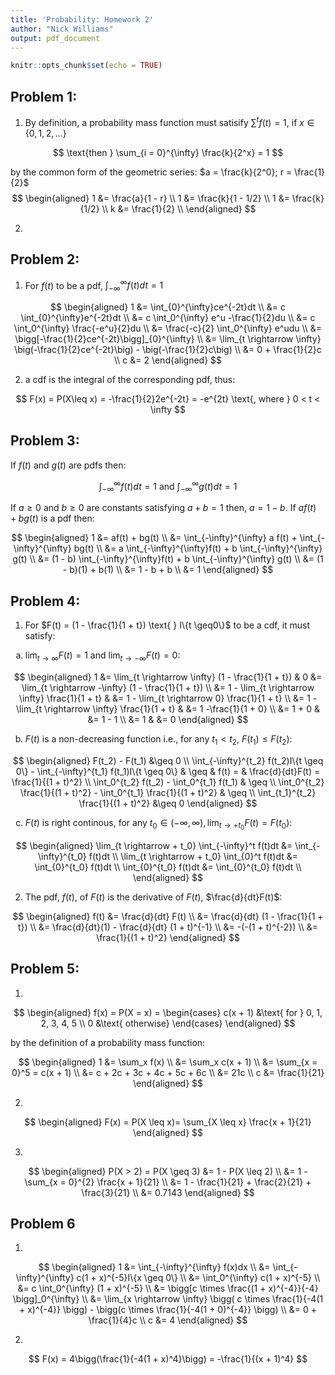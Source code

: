 ```yaml
---
title: 'Probability: Homework 2'
author: "Nick Williams"
output: pdf_document
---
```


```r
knitr::opts_chunk$set(echo = TRUE)
```

## Problem 1: 

(1) By definition, a probability mass function must satisify $\sum^t f(t) = 1$, if $x \in \{0, 1, 2, ...\}$

$$
\text{then } \sum_{i = 0}^{\infty} \frac{k}{2^x} = 1 
$$

\hspace{.79cm} by the common form of the geometric series: $a = \frac{k}{2^0}; r = \frac{1}{2}$
$$
\begin{aligned}
1 &= \frac{a}{1 - r} \\
1 &= \frac{k}{1 - 1/2} \\
1 &= \frac{k}{1/2} \\
k &= \frac{1}{2} \\
\end{aligned}
$$

(2) 


## Problem 2: 

(1) For $f(t)$ to be a pdf, $\int_{-\infty}^{\infty}f(t)dt = 1$

$$
\begin{aligned}
1 &= \int_{0}^{\infty}ce^{-2t}dt \\
 &= c \int_{0}^{\infty}e^{-2t}dt \\
 &= c \int_0^{\infty} e^u -\frac{1}{2}du \\
 &= c \int_0^{\infty} \frac{-e^u}{2}du \\
 &= \frac{-c}{2} \int_0^{\infty} e^udu \\
 &= \bigg[-\frac{1}{2}ce^{-2t}\bigg]_{0}^{\infty} \\
 &= \lim_{t \rightarrow \infty} \big(-\frac{1}{2}ce^{-2t}\big) - \big(-\frac{1}{2}c\big) \\
 &= 0 + \frac{1}{2}c \\
c &= 2
\end{aligned}
$$

\newpage

(2) a cdf is the integral of the corresponding pdf, thus: 

$$
F(x) = P(X\leq x) = -\frac{1}{2}2e^{-2t} = -e^{2t} \text{, where } 0 < t < \infty
$$ 

## Problem 3: 

If $f(t)$ and $g(t)$ are pdfs then: 

$$
\int_{-\infty}^{\infty} f(t)dt = 1 \text{ and } \int_{-\infty}^{\infty} g(t)dt = 1
$$

If $a \geq 0$ and $b \geq 0$ are constants satisfying $a + b = 1$ then, $a = 1 - b$. If $af(t) + bg(t)$ is a pdf then: 

$$
\begin{aligned}
1 &= af(t) + bg(t) \\
 &= \int_{-\infty}^{\infty} a f(t) + \int_{-\infty}^{\infty} bg(t) \\
 &= a \int_{-\infty}^{\infty}f(t) + b \int_{-\infty}^{\infty} g(t) \\
 &= (1 - b) \int_{-\infty}^{\infty}f(t) + b \int_{-\infty}^{\infty} g(t) \\
 &= (1 - b)(1) + b(1) \\
 &= 1 - b + b \\
 &= 1
\end{aligned}
$$

## Problem 4: 

(1) For $F(t) = (1 - \frac{1}{1 + t}) \text{ } I\{t \geq0\}$ to be a cdf, it must satisfy:

  a. $\lim_{t\rightarrow \infty} F(t) = 1$ and $\lim_{t \rightarrow -\infty} F(t) = 0$:  
  
  $$
  \begin{aligned}
  1 &= \lim_{t \rightarrow \infty} (1 - \frac{1}{1 + t}) & 0 &= \lim_{t \rightarrow -\infty} (1 - \frac{1}{1 + t}) \\
  &= 1 - \lim_{t \rightarrow \infty} \frac{1}{1 + t}     &   &= 1 - \lim_{t \rightarrow 0} \frac{1}{1 + t} \\
  &= 1 - \lim_{t \rightarrow \infty} \frac{1}{1 + t}     &   &= 1 -\frac{1}{1 + 0} \\ 
  &= 1 + 0                                               &   &= 1 - 1 \\
  &= 1                                                   &   &= 0
  \end{aligned}
  $$
  
  \newpage
  
  b. $F(t)$ is a non-decreasing function i.e., for any $t_1 < t_2$, $F(t_1) \leq F(t_2)$:  
  
  $$
  \begin{aligned}
  F(t_2) - F(t_1) &\geq 0 \\
  \int_{-\infty}^{t_2} f(t_2)I\{t \geq 0\} - \int_{-\infty}^{t_1} f(t_1)I\{t \geq 0\} & \geq & f(t) = & \frac{d}{dt}F(t) = \frac{1}{(1 + t)^2} \\
  \int_0^{t_2} f(t_2) - \int_0^{t_1} f(t_1) & \geq \\
  \int_0^{t_2} \frac{1}{(1 + t)^2} - \int_0^{t_1} \frac{1}{(1 + t)^2} & \geq \\
  \int_{t_1}^{t_2} \frac{1}{(1 + t)^2} &\geq 0
  \end{aligned}
  $$
  
  c. $F(t)$ is right continous, for any $t_0 \in (-\infty, \infty), \lim_{t \rightarrow +t_0} F(t) = F(t_0)$: 
  
  $$
  \begin{aligned}
  \lim_{t \rightarrow + t_0} \int_{-\infty}^t f(t)dt &= \int_{-\infty}^{t_0} f(t)dt \\
  \lim_{t \rightarrow + t_0} \int_{0}^t f(t)dt &= \int_{0}^{t_0} f(t)dt \\
  \int_{0}^{t_0} f(t)dt &= \int_{0}^{t_0} f(t)dt \\
  \end{aligned}
  $$
  
(2) The pdf, $f(t)$, of $F(t)$ is the derivative of $F(t)$, $\frac{d}{dt}F(t)$: 

$$
\begin{aligned}
f(t) &= \frac{d}{dt} F(t) \\
&= \frac{d}{dt} (1 - \frac{1}{1 + t}) \\
&= \frac{d}{dt}(1) - \frac{d}{dt} (1 + t)^{-1} \\
&= -(-(1 + t)^{-2}) \\ 
&= \frac{1}{(1 + t)^2}
\end{aligned}
$$
  
\newpage

## Problem 5:

(1)

$$
\begin{aligned}
f(x) = P(X = x) = 
  \begin{cases}
    c(x + 1) &\text{ for } 0, 1, 2, 3, 4, 5 \\
    0 &\text{ otherwise}
  \end{cases}
\end{aligned}
$$

by the definition of a probability mass function: 

$$
\begin{aligned}
1 &= \sum_x f(x) \\
&= \sum_x c(x + 1) \\
&= \sum_{x = 0}^5 = c(x + 1) \\
&= c + 2c + 3c + 4c + 5c + 6c \\
&= 21c \\
c &= \frac{1}{21}
\end{aligned}
$$

(2)

$$
\begin{aligned}
F(x) = P(X \leq x)= \sum_{X \leq x} \frac{x + 1}{21}
\end{aligned}
$$

(3)

$$
\begin{aligned}
P(X > 2) = P(X \geq 3) &= 1 - P(X \leq 2) \\
&= 1 - \sum_{x = 0}^{2} \frac{x + 1}{21} \\
&= 1 - \frac{1}{21} + \frac{2}{21} + \frac{3}{21} \\
&= 0.7143
\end{aligned}
$$

## Problem 6

(1)

$$
\begin{aligned}
1 &= \int_{-\infty}^{\infty} f(x)dx \\
&= \int_{-\infty}^{\infty} c(1 + x)^{-5}I\{x \geq 0\} \\
&= \int_0^{\infty} c(1 + x)^{-5} \\
&= c \int_0^{\infty} (1 + x)^{-5} \\
&= \bigg[c \times \frac{(1 + x)^{-4}}{-4} \bigg]_0^{\infty} \\
&= \lim_{x \rightarrow \infty} \bigg( c \times \frac{1}{-4(1 + x)^{-4}} \bigg) - \bigg(c \times \frac{1}{-4(1 + 0)^{-4}} \bigg) \\
&= 0 + \frac{1}{4}c \\
c &= 4
\end{aligned}
$$

(2)

$$
F(x) = 4\bigg(\frac{1}{-4(1 + x)^4}\bigg) = -\frac{1}{(x + 1)^4}
$$




